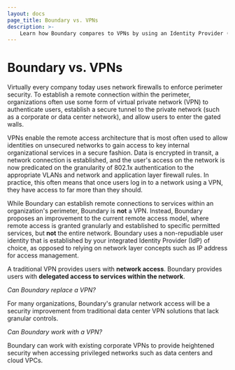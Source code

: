 ```yaml
---
layout: docs
page_title: Boundary vs. VPNs
description: >-
    Learn how Boundary compares to VPNs by using an Identity Provider (IdP) to grant users remote access to specific permitted services, but not the entire network.
---
```


# Boundary vs. VPNs

Virtually every company today uses network firewalls to enforce perimeter security.
To establish a remote connection within the perimeter, organizations often use some form of virtual private network (VPN) to authenticate users, establish a secure tunnel to the private network (such as a corporate or data center network), and allow users to enter the gated walls.

VPNs enable the remote access architecture that is most often used to allow identities on unsecured networks to gain access to key internal organizational services in a secure fashion.
Data is encrypted in transit, a network connection is established, and the user's access on the network is now predicated on the granularity of 802.1x authentication to the appropriate VLANs and network and application layer firewall rules.
In practice, this often means that once users log in to a network using a VPN, they have access to far more than they should.

While Boundary can establish remote connections to services within an organization's perimeter, Boundary is **not** a VPN.
Instead, Boundary proposes an improvement to the current remote access model, where remote access is granted granularly and established to specific permitted services, but **not** the entire network.
Boundary uses a non-repudiable user identity that is established by your integrated Identity Provider (IdP) of choice, as opposed to relying on network layer concepts such as IP address for access management.

A traditional VPN provides users with **network access**.
Boundary provides users with **delegated access to services within the network**.

_Can Boundary replace a VPN?_

For many organizations, Boundary's granular network access will be a security improvement from traditional data center VPN solutions that lack granular controls.

_Can Boundary work with a VPN?_

Boundary can work with existing corporate VPNs to provide heightened security when accessing privileged networks such as data centers and cloud VPCs.